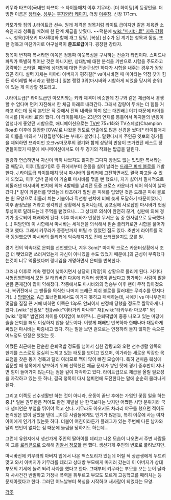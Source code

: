 키무라 타츠야(국내판 타쯔야 → 타이틀매치 이후 기무라). [더 화이팅]의 등장인물. 더빙판 이름은 [[장태수]]. [[성우]]는 [[후지와라 케이지]], 더빙 [[이주창]]. 신장 171cm.

카모가와 짐의 J.라이트급 선수. 원래 체격은 청목처럼 라이트 급이지만 같은 체육관 소속인지라 청목을 배려해 한 단계 체급을 낮췄다. ~~덕분에 [[wiki:"마시바 료" 지옥 강림]]~~, 청목([아오키 마사루])와 함께 개그 담당. [복싱] 선수가 된 계기는 청목과 동일. 또한 청목과 마찬가지로 야구실력이 '''준프로급'''이다. 굉장한 강타자.

청목이 변칙파 복서라면 이쪽은 정통파 아웃복싱을 구사하는 전술가 타입이다. 스피드나 파워가 특별히 뛰어난 것은 아니지만, 상대방에 대한 분석을 기반으로 시합을 주도하고 공략하는 스타일. 때문에 상대방에 대한 전술구상만 하다가 시합을 내주는 경우가 왕왕 있곤 하다. 실력 자체는 미야타 아버지가 평하길[* vs마시바전 때 미야타는 약점 찾기 힘든 하이레벨 복서라고 평했다.] 일본 랭킹 3위(마시바와 시합하게 되었을 당시의 순위)에 있는 게 이상할 정도라고.

J.라이트급[* 라이트급인 아오키와는 키와 체격이 비슷한데 친구와 같은 체급에서 경쟁할 수 없다며 먼저 자진해서 한 체급 아래로 내려간다. 그래서 감량이 두배는 더 힘들 거라고 하는데 정작 본인은 작 중에서 전혀 내색을 하지 않는 대인배.] 이기 때문에 타이틀매치를 [마시바 료]와 했다. 이 타이틀매치는 23년의 연재를 통틀어서 독자들의 반응이 엄청나게 좋았던 시합으로, 애니메이션으로는 [[TV판]] 75+1화와 TV스페셜(Champion Road) 이후에 등장한 [OVA]로 나왔을 정도로 연출에도 많은 신경을 썼다[* 타이틀매치의 이름을 따와서 '사형집행'이라는 부제가 붙었다.]. 말했다시피 주인공 잇뽀의 경기들을 제외하면 브라이언 호크vs마모루의 경기와 함께 상당히 반응이 뜨거웠던 베스트 장면들이였기 때문에 애니메이션에서도 이 두 경기의 작화는 탑급을 달린다.

일랑과 연습하면서 자신이 딱히 나쁘지도 않지만 그다지 장점도 없는 밋밋한 복서라는 걸 깨닫고, 이후 [필살기]로 등 뒤에서부터 온몸을 실어 날리는 [[드래곤 피쉬 블로]]를 개발한다. J.라이트급 타이틀매치 당시 마시바의 플리커에 고전하면서도 결국 파고들 수 있게 되었고, 이후 압박 끝에 이 기술로 마시바를 꺾을 뻔 했으나, 지기 싫어서 필사적으로 휘둘러댄 마시바의 펀치에 의해 4발째를 날리던 도중 크로스 카운터가 되어 의식이 날아갔다.[* 같이 카운터를 맞았는데 타츠야가 훨씬 큰 피해를 입었던 것은 드래곤 피쉬 블로는 원 모양으로 휘둘러 치는 기술이라 직선형 펀치에 비해 늦게 도달하기 때문이었다.] 이후 끝장났을 거라고 생각되던 상황에서 일어나는데, 공포심에 사로잡힌 마시바가 헛점투성이로 달려드는데 주먹을 뻗었으나... 그 상태로 의식이 완전히 끊겨, 심판에 의해 경기가 종료되어 패배하게 된다. 이후 마시바가 인정한 무서운 놈 중 한사람으로 등극했다.(...)
여담인데 이 시합에서 마시바는 세계전을 의식해서 왼손 플리커로만 시합을 풀어가려고 했다. 그래서 키무라가 중종반까지 버틸 수 있었던 점도 있다. 초반에 라이트를 적극 동원했으면 마시바의 플리커에 익숙해지기도 전에 쓰러졌을지도 모를 일.

경기 전의 약속대로 은퇴를 선언했으나, 겨우 3cm[* 마지막 크로스 카운터상황에서 조금 더 뻣었으면 쓰러져있는게 자신이 아니였을 수도 있었기 때문에.]의 근성이 부족했다는것이 너무 억울했다며 링네임을 개명하면서 은퇴를 번복한다. 

그러나 이후로 계속 랭킹이 낮아지면서 상당히 [막장]의 상황으로 몰리게 된다. 거기다 사형집행편에서 모든 걸 태워버린 다음에 캐릭터 생명이 끝났다고 평가하는 사람이 많을 만큼 존재감이 많이 약해졌다. 작중에서도 마시바와의 명승부 이후 팬이 무척 많아졌으나, 복귀전에서 그 팬들을 의식한 나머지 드래곤 피쉬 블로를 질러대는 무리수를 던지다가(...) [[망했어요]]. A급 토너먼트에서도 이기지 못하고 패배하는데, 사에키 vs 마나부전이 몇달을 질질 끈 거에 비하면 이쪽은 13p도 안되어서 판정패 당했을 정도로 짤막하게 나왔다. [wiki:"전일보" 천][wiki:"이타가키 마나부" 재][wiki:"타카무라 마모루" 와] [wiki:"청목" 범인]의 차이를 여지없이 보여주니.. 은퇴떡밥이 종종 나오고 있는 마당에 슬슬 은퇴를 해도 이상하지 않을 정도이다. 이렇게 패배만 반복하자 한때나마 대등하게 싸웠던 마시바는 짜증내고 있다. 하는 말을 보면 겉으로는 인정하려 들지 않지만 속으론 어느정도 인정은 했었는 듯.

어쨌든 최근에는 단순한 은퇴떡밥 정도를 넘어서 심한 감량고와 오랜 선수생활 양쪽의 한계를 스스로도 절실히 느끼고 있는 태도를 보이고 있으며, 이가라는 새로운 막강한 목표점을 찾은 동기 청목과 달리 여러모로 맥이 많이 빠진 모습이다. 특히 맨처음 복싱에 입문할 때 청목에게 양보하기 위해 선택했던 체급 문제가 쌓인 탓에 경기 중후반이 지나면 힘이 들어가지 않는다는 점을 깊이 자각하고 있다. 라이트급으로 체급을 올릴 필요성을 자각하고 있는 듯 하나, 결국 청목이 다시 챔피언에 도전한다는 말에 순순히 물러나게 된다.

그리고 이쪽도 선수생활만 하는 것이 아니라, 운동이 끝난 후에는 가업인 꽃집 일을 하는중.[* 일본 권투판은 적어도 완전 개발살 난 한국보다는 낫지만 어쨌든 시망 분위기라 국내 챔피언은 부업을 뛰어야 먹고 산다. 기무라도 아오키도 차라리 야구를 했으면 적어도 돈걱정은 없이 살았을 텐데...]이웃 사람들에게도 인기가 많은듯, 특히 이웃에 사는 여자아이에게 인기가 있는듯 하다. 더불어 여친이라든가 플래그가 있는 주변에 다른 남자와 달리 연인이 없다는 점 때문에 놀림을 당하기도 하는데...  

그런데 유원지에서 생선가게 주인의 딸아이를 데리고 나온 모습이 나오면서 주변 사람들이 그를 [[로리콘]]으로 오해해 [[경찰서 정모]]할 뻔 했다. 생선가게 주인의 변호로 풀려났지만.

마시바전에 키무라의 아버지 입에서 나온 백스토리가 있는데 어릴 적 상급생에게 두드려맞고 와서 아버지가 키무라를 데리고 상대방 부모에게 따지러 갔는데 이 아버지가 상대 부모의 기세에 눌려 되려 사과를 했다고 한다. 그때부터 키무라는 부모를 보는 눈이 달라져 사사건건 반발하고 가정내 폭력을 휘두르고 부모도 모르게 고등학교를 때려치는 등 문제아였다고 한다. 그러던 어느날부터 복싱을 시작하고 새사람이 되었다는 모양.

[[각주]]
